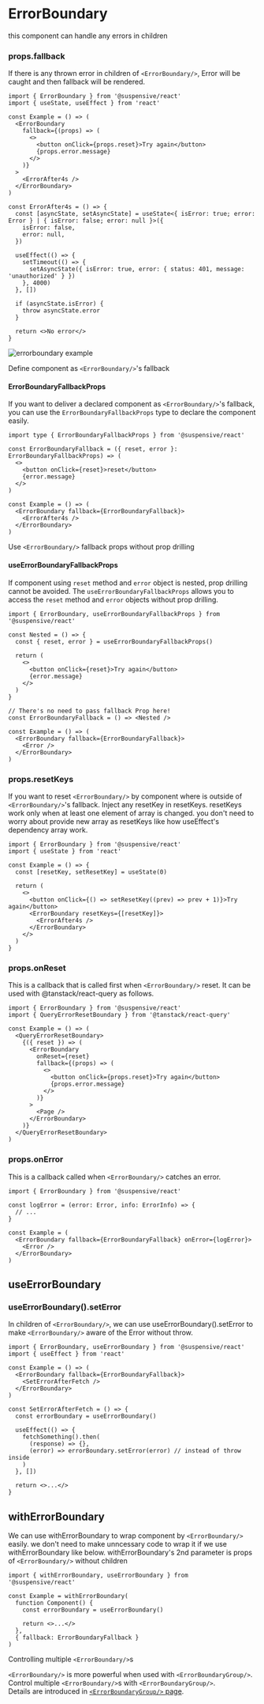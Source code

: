 
# ErrorBoundary

this component can handle any errors in children

### props.fallback

If there is any thrown error in children of `<ErrorBoundary/>`, Error will be caught and then fallback will be rendered.

```tsx /fallback/
import { ErrorBoundary } from '@suspensive/react'
import { useState, useEffect } from 'react'

const Example = () => (
  <ErrorBoundary
    fallback={(props) => (
      <>
        <button onClick={props.reset}>Try again</button>
        {props.error.message}
      </>
    )}
  >
    <ErrorAfter4s />
  </ErrorBoundary>
)

const ErrorAfter4s = () => {
  const [asyncState, setAsyncState] = useState<{ isError: true; error: Error } | { isError: false; error: null }>({
    isError: false,
    error: null,
  })

  useEffect(() => {
    setTimeout(() => {
      setAsyncState({ isError: true, error: { status: 401, message: 'unauthorized' } })
    }, 4000)
  }, [])

  if (asyncState.isError) {
    throw asyncState.error
  }

  return <>No error</>
}
```

![errorboundary example](/errorboundary-example.gif)

<Callout type="info">

Define component as `<ErrorBoundary/>`'s fallback

#### ErrorBoundaryFallbackProps

If you want to deliver a declared component as `<ErrorBoundary/>`'s fallback, you can use the `ErrorBoundaryFallbackProps` type to declare the component easily.

```tsx /ErrorBoundaryFallbackProps/
import type { ErrorBoundaryFallbackProps } from '@suspensive/react'

const ErrorBoundaryFallback = ({ reset, error }: ErrorBoundaryFallbackProps) => (
  <>
    <button onClick={reset}>reset</button>
    {error.message}
  </>
)

const Example = () => (
  <ErrorBoundary fallback={ErrorBoundaryFallback}>
    <ErrorAfter4s />
  </ErrorBoundary>
)
```

</Callout>

<Callout>

Use `<ErrorBoundary/>` fallback props without prop drilling

#### useErrorBoundaryFallbackProps

If component using `reset` method and `error` object is nested, prop drilling cannot be avoided.
The `useErrorBoundaryFallbackProps` allows you to access the `reset` method and `error` objects without prop drilling.

```tsx /useErrorBoundaryFallbackProps/
import { ErrorBoundary, useErrorBoundaryFallbackProps } from '@suspensive/react'

const Nested = () => {
  const { reset, error } = useErrorBoundaryFallbackProps()

  return (
    <>
      <button onClick={reset}>Try again</button>
      {error.message}
    </>
  )
}

// There's no need to pass fallback Prop here!
const ErrorBoundaryFallback = () => <Nested />

const Example = () => (
  <ErrorBoundary fallback={ErrorBoundaryFallback}>
    <Error />
  </ErrorBoundary>
)
```

</Callout>

### props.resetKeys

If you want to reset `<ErrorBoundary/>` by component where is outside of `<ErrorBoundary/>`'s fallback. Inject any resetKey in resetKeys. resetKeys work only when at least one element of array is changed. you don't need to worry about provide new array as resetKeys like how useEffect's dependency array work.

```tsx /resetKeys/
import { ErrorBoundary } from '@suspensive/react'
import { useState } from 'react'

const Example = () => {
  const [resetKey, setResetKey] = useState(0)

  return (
    <>
      <button onClick={() => setResetKey((prev) => prev + 1)}>Try again</button>
      <ErrorBoundary resetKeys={[resetKey]}>
        <ErrorAfter4s />
      </ErrorBoundary>
    </>
  )
}
```

### props.onReset

This is a callback that is called first when `<ErrorBoundary/>` reset. It can be used with @tanstack/react-query as follows.

```tsx /onReset/
import { ErrorBoundary } from '@suspensive/react'
import { QueryErrorResetBoundary } from '@tanstack/react-query'

const Example = () => (
  <QueryErrorResetBoundary>
    {({ reset }) => (
      <ErrorBoundary
        onReset={reset}
        fallback={(props) => (
          <>
            <button onClick={props.reset}>Try again</button>
            {props.error.message}
          </>
        )}
      >
        <Page />
      </ErrorBoundary>
    )}
  </QueryErrorResetBoundary>
)
```

### props.onError

This is a callback called when `<ErrorBoundary/>` catches an error.

```tsx /onError/
import { ErrorBoundary } from '@suspensive/react'

const logError = (error: Error, info: ErrorInfo) => {
  // ...
}

const Example = (
  <ErrorBoundary fallback={ErrorBoundaryFallback} onError={logError}>
    <Error />
  </ErrorBoundary>
)
```

## useErrorBoundary

### useErrorBoundary().setError

In children of `<ErrorBoundary/>`, we can use useErrorBoundary().setError to make `<ErrorBoundary/>` aware of the Error without throw.

```tsx /useErrorBoundary/
import { ErrorBoundary, useErrorBoundary } from '@suspensive/react'
import { useEffect } from 'react'

const Example = () => (
  <ErrorBoundary fallback={ErrorBoundaryFallback}>
    <SetErrorAfterFetch />
  </ErrorBoundary>
)

const SetErrorAfterFetch = () => {
  const errorBoundary = useErrorBoundary()

  useEffect(() => {
    fetchSomething().then(
      (response) => {},
      (error) => errorBoundary.setError(error) // instead of throw inside
    )
  }, [])

  return <>...</>
}
```

## withErrorBoundary

We can use withErrorBoundary to wrap component by `<ErrorBoundary/>` easily.
we don't need to make unncessary code to wrap it if we use withErrorBoundary like below.
withErrorBoundary's 2nd parameter is props of `<ErrorBoundary/>` without children

```tsx /withErrorBoundary/
import { withErrorBoundary, useErrorBoundary } from '@suspensive/react'

const Example = withErrorBoundary(
  function Component() {
    const errorBoundary = useErrorBoundary()

    return <>...</>
  },
  { fallback: ErrorBoundaryFallback }
)
```

<Callout>

Controlling multiple `<ErrorBoundary/>`s

`<ErrorBoundary/>` is more powerful when used with `<ErrorBoundaryGroup/>`. Control multiple `<ErrorBoundary/>`s with `<ErrorBoundaryGroup/>`.  
Details are introduced in [`<ErrorBoundaryGroup/>` page](./ErrorBoundaryGroup).

</Callout>
